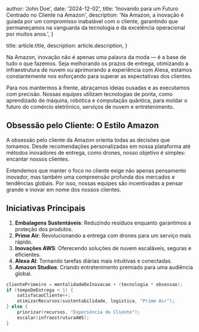 
  author: 'John Doe',
  date: '2024-12-02',
  title: 'Inovando para um Futuro Centrado no Cliente na Amazon',
  description:
    'Na Amazon, a inovação é guiada por um compromisso inabalável com o cliente, garantindo que permaneçamos na vanguarda da tecnologia e da excelência operacional por muitos anos.',
}

  title: article.title,
  description: article.description,
}


Na Amazon, inovação não é apenas uma palavra da moda — é a base de tudo o que fazemos. Seja melhorando os prazos de entrega, otimizando a infraestrutura de nuvem ou aprimorando a experiência com Alexa, estamos constantemente nos esforçando para superar as expectativas dos clientes.

Para nos mantermos à frente, abraçamos ideias ousadas e as executamos com precisão. Nossas equipes utilizam tecnologias de ponta, como aprendizado de máquina, robótica e computação quântica, para moldar o futuro do comércio eletrônico, serviços de nuvem e entretenimento.

## Obsessão pelo Cliente: O Estilo Amazon

A obsessão pelo cliente da Amazon orienta todas as decisões que tomamos. Desde recomendações personalizadas em nossa plataforma até métodos inovadores de entrega, como drones, nosso objetivo é simples: encantar nossos clientes.

Entendemos que manter o foco no cliente exige não apenas pensamento inovador, mas também uma compreensão profunda dos mercados e tendências globais. Por isso, nossas equipes são incentivadas a pensar grande e inovar em nome dos nossos clientes.

## Iniciativas Principais

1. **Embalagens Sustentáveis**: Reduzindo resíduos enquanto garantimos a proteção dos produtos.
2. **Prime Air**: Revolucionando a entrega com drones para um serviço mais rápido.
3. **Inovações AWS**: Oferecendo soluções de nuvem escaláveis, seguras e eficientes.
4. **Alexa AI**: Tornando tarefas diárias mais intuitivas e conectadas.
5. **Amazon Studios**: Criando entretenimento premiado para uma audiência global.

```c
clientePrimeiro = mentalidadeDeInovacao + (tecnologia * obsessao);
if (tempoDeEntrega < 1) {
    satisfacaoCliente++;
    otimizarRecursos(sustentabilidade, logistica, "Prime Air");
} else {
    priorizar(recursos, "Experiência do Cliente");
    escalar(infraestruturaAWS);
}
```
